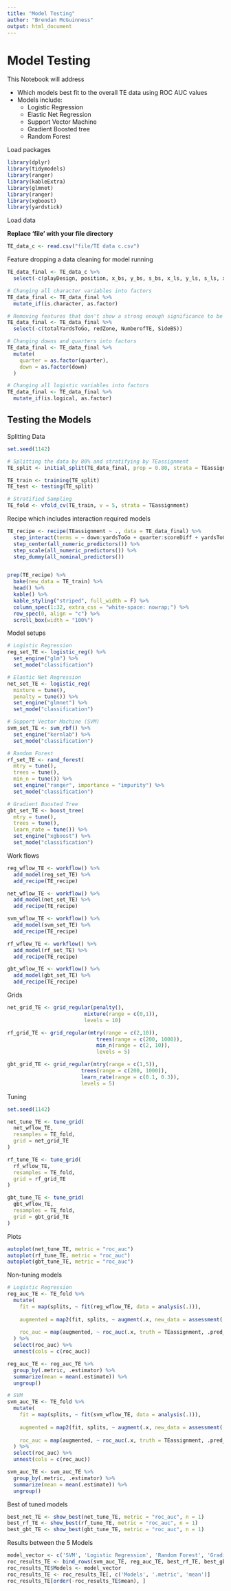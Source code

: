---
title: "Model Testing"
author: "Brendan McGuinness"
output: html_document
---

# Model Testing

This Notebook will address

-   Which models best fit to the overall TE data using ROC AUC values
-   Models include:
    -   Logistic Regression
    -   Elastic Net Regression
    -   Support Vector Machine
    -   Gradient Boosted tree
    -   Random Forest

Load packages

```{r}
library(dplyr)
library(tidymodels)
library(ranger)
library(kableExtra)
library(glmnet)
library(ranger)
library(xgboost)
library(yardstick)
```

Load data

**Replace 'file' with your file directory**

```{r}
TE_data_c <- read.csv("file/TE data c.csv")
```

Feature dropping a data cleaning for model running

```{r}
TE_data_final <- TE_data_c %>% 
  select(-c(playDesign, position, x_bs, y_bs, s_bs, x_ls, y_ls, s_ls, x_fb, y_fb, s_fb, DistFromBall_LS, DistFromBall_BS, DistFromLOS, TacklePos, LOS_Tackle, DistFromBall_Tackle, max_s, yard_chg, y_chg, gameTime, possessionTeam, displayName))

# Changing all character variables into factors
TE_data_final <- TE_data_final %>% 
  mutate_if(is.character, as.factor)

# Removing features that don't show a strong enough significance to be used in the model
TE_data_final <- TE_data_final %>% 
  select(-c(totalYardsToGo, redZone, NumberofTE, SideBS))

# Changing downs and quarters into factors
TE_data_final <- TE_data_final %>% 
  mutate(
    quarter = as.factor(quarter),
    down = as.factor(down)
  )

# Changing all logistic variables into factors
TE_data_final <- TE_data_final %>% 
  mutate_if(is.logical, as.factor)
```

## Testing the Models

Splitting Data

```{r}
set.seed(1142)

# Splitting the data by 80% and stratifying by TEassignment
TE_split <- initial_split(TE_data_final, prop = 0.80, strata = TEassignment)

TE_train <- training(TE_split)
TE_test <- testing(TE_split)

# Stratified Sampling
TE_fold <- vfold_cv(TE_train, v = 5, strata = TEassignment)
```

Recipe which includes interaction required models

```{r}
TE_recipe <- recipe(TEassignment ~ ., data = TE_data_final) %>%
  step_interact(terms = ~ down:yardsToGo + quarter:scoreDiff + yardsToGo:DistFromBall_Wid) %>%
  step_center(all_numeric_predictors()) %>% 
  step_scale(all_numeric_predictors()) %>% 
  step_dummy(all_nominal_predictors())


prep(TE_recipe) %>%
  bake(new_data = TE_train) %>%
  head() %>%
  kable() %>% 
  kable_styling("striped", full_width = F) %>%
  column_spec(1:32, extra_css = "white-space: nowrap;") %>%
  row_spec(0, align = "c") %>%
  scroll_box(width = "100%")
```

Model setups

```{r}
# Logistic Regression
reg_set_TE <- logistic_reg() %>% 
  set_engine("glm") %>% 
  set_mode("classification")

# Elastic Net Regression
net_set_TE <- logistic_reg(
  mixture = tune(),
  penalty = tune()) %>% 
  set_engine("glmnet") %>% 
  set_mode("classification")

# Support Vector Machine (SVM)
svm_set_TE <- svm_rbf() %>% 
  set_engine("kernlab") %>% 
  set_mode("classification")

# Random Forest
rf_set_TE <- rand_forest(
  mtry = tune(),
  trees = tune(),
  min_n = tune()) %>% 
  set_engine("ranger", importance = "impurity") %>% 
  set_mode("classification")

# Gradient Boosted Tree
gbt_set_TE <- boost_tree(
  mtry = tune(),
  trees = tune(),
  learn_rate = tune()) %>% 
  set_engine("xgboost") %>% 
  set_mode("classification")
```

Work flows

```{r}
reg_wflow_TE <- workflow() %>% 
  add_model(reg_set_TE) %>% 
  add_recipe(TE_recipe)

net_wflow_TE <- workflow() %>% 
  add_model(net_set_TE) %>% 
  add_recipe(TE_recipe)

svm_wflow_TE <- workflow() %>% 
  add_model(svm_set_TE) %>% 
  add_recipe(TE_recipe)

rf_wflow_TE <- workflow() %>% 
  add_model(rf_set_TE) %>% 
  add_recipe(TE_recipe)

gbt_wflow_TE <- workflow() %>% 
  add_model(gbt_set_TE) %>% 
  add_recipe(TE_recipe)
```

Grids

```{r}
net_grid_TE <- grid_regular(penalty(),
                         mixture(range = c(0,1)),
                         levels = 10)

rf_grid_TE <- grid_regular(mtry(range = c(2,10)),
                             trees(range = c(200, 1000)),
                             min_n(range = c(2, 10)),
                             levels = 5)

gbt_grid_TE <- grid_regular(mtry(range = c(1,5)), 
                        trees(range = c(200, 1000)),
                        learn_rate(range = c(0.1, 0.3)),
                        levels = 5)
```

Tuning

```{r}
set.seed(1142)

net_tune_TE <- tune_grid(
  net_wflow_TE,
  resamples = TE_fold,
  grid = net_grid_TE
)

rf_tune_TE <- tune_grid(
  rf_wflow_TE,
  resamples = TE_fold,
  grid = rf_grid_TE
)

gbt_tune_TE <- tune_grid(
  gbt_wflow_TE,
  resamples = TE_fold,
  grid = gbt_grid_TE
)
```

Plots

```{r}
autoplot(net_tune_TE, metric = "roc_auc")
autoplot(rf_tune_TE, metric = "roc_auc")
autoplot(gbt_tune_TE, metric = "roc_auc")
```

Non-tuning models

```{r}
# Logistic Regression
reg_auc_TE <- TE_fold %>%
  mutate(
    fit = map(splits, ~ fit(reg_wflow_TE, data = analysis(.))),
    
    augmented = map2(fit, splits, ~ augment(.x, new_data = assessment(.y))),
    
    roc_auc = map(augmented, ~ roc_auc(.x, truth = TEassignment, .pred_Block))
  ) %>%
  select(roc_auc) %>%
  unnest(cols = c(roc_auc))

reg_auc_TE <- reg_auc_TE %>%
  group_by(.metric, .estimator) %>% 
  summarize(mean = mean(.estimate)) %>% 
  ungroup()

# SVM
svm_auc_TE <- TE_fold %>%
  mutate(
    fit = map(splits, ~ fit(svm_wflow_TE, data = analysis(.))),
    
    augmented = map2(fit, splits, ~ augment(.x, new_data = assessment(.y))),
    
    roc_auc = map(augmented, ~ roc_auc(.x, truth = TEassignment, .pred_Block))
  ) %>%
  select(roc_auc) %>%
  unnest(cols = c(roc_auc))

svm_auc_TE <- svm_auc_TE %>%
  group_by(.metric, .estimator) %>% 
  summarize(mean = mean(.estimate)) %>% 
  ungroup()
```

Best of tuned models

```{r}
best_net_TE <- show_best(net_tune_TE, metric = "roc_auc", n = 1)
best_rf_TE <- show_best(rf_tune_TE, metric = "roc_auc", n = 1)
best_gbt_TE <- show_best(gbt_tune_TE, metric = "roc_auc", n = 1)
```

Results between the 5 Models

```{r}
model_vector <- c('SVM', 'Logistic Regression', 'Random Forest', 'Gradient Boosted Tree', 'Elastic Net')
roc_results_TE <- bind_rows(svm_auc_TE, reg_auc_TE, best_rf_TE, best_gbt_TE, best_net_TE)
roc_results_TE$Models <- model_vector
roc_results_TE <- roc_results_TE[, c('Models', '.metric', 'mean')]
roc_results_TE[order(-roc_results_TE$mean), ]
```
